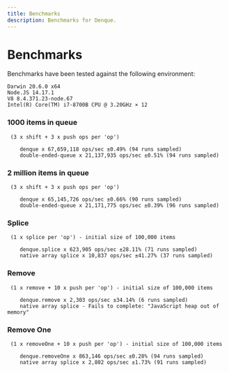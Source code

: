 ```yaml
---
title: Benchmarks
description: Benchmarks for Denque.
---
```


# Benchmarks

Benchmarks have been tested against the following environment:

```
Darwin 20.6.0 x64
Node.JS 14.17.1
V8 8.4.371.23-node.67
Intel(R) Core(TM) i7-8700B CPU @ 3.20GHz × 12
```

### 1000 items in queue

```
 (3 x shift + 3 x push ops per 'op')

    denque x 67,659,118 ops/sec ±0.49% (94 runs sampled)
    double-ended-queue x 21,137,935 ops/sec ±0.51% (94 runs sampled)
```

### 2 million items in queue

```
 (3 x shift + 3 x push ops per 'op')

    denque x 65,145,726 ops/sec ±0.66% (90 runs sampled)
    double-ended-queue x 21,171,775 ops/sec ±0.39% (96 runs sampled)
```

### Splice

```
 (1 x splice per 'op') - initial size of 100,000 items

    denque.splice x 623,905 ops/sec ±28.11% (71 runs sampled)
    native array splice x 10,837 ops/sec ±41.27% (37 runs sampled)
```

### Remove

```
 (1 x remove + 10 x push per 'op') - initial size of 100,000 items

    denque.remove x 2,303 ops/sec ±34.14% (6 runs sampled)
    native array splice - Fails to complete: "JavaScript heap out of memory"
```

### Remove One

```
 (1 x removeOne + 10 x push per 'op') - initial size of 100,000 items

    denque.removeOne x 863,146 ops/sec ±0.28% (94 runs sampled)
    native array splice x 2,802 ops/sec ±1.73% (91 runs sampled)
```
